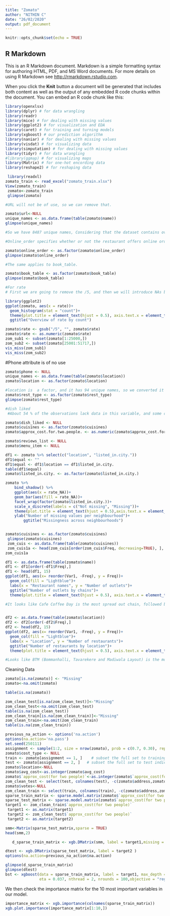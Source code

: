 ---
title: "Zomato"
author: "NITHIN C"
date: "26/02/2020"
output: pdf_document
---

```{r setup, include=FALSE}
knitr::opts_chunk$set(echo = TRUE)
```

## R Markdown

This is an R Markdown document. Markdown is a simple formatting syntax for authoring HTML, PDF, and MS Word documents. For more details on using R Markdown see <http://rmarkdown.rstudio.com>.

When you click the **Knit** button a document will be generated that includes both content as well as the output of any embedded R code chunks within the document. You can embed an R code chunk like this:

```{r}
library(openxlsx)
library(dplyr) # for data wrangling
library(readr)
library(mice) # for dealing with missing values
library(ggplot2) # for visualization and EDA
library(caret) # for training and turning models
library(xgboost) # our prediction algorithm
library(naniar) # for dealing with missing values
library(visdat) # for visualizing data
library(simputation) # for dealing with missing values
library(tidyr) # for data wrangling
#library(ggmap) # for visualizing maps
library(Matrix) # for one-hot encording data
library(reshape2) # for reshaping data
```

```{r}
 library(readxl)
zomato_train <- read_excel("zomato_train.xlsx")
View(zomato_train)
 zomato<-zomato_train
 glimpse(zomato)
```

```{r}
#URL will not be of use, so we can remove that.

zomato$url<-NULL
unique_names <- as.data.frame(table(zomato$name))
glimpse(unique_names)

#So we have 8487 unique names, Considering that the dataset contains over 50 000 values, there are a lot of chains with similarly named restaurants.

#Online_order specifies whether or not the restaurant offers online ordering. This should be a yes/no factor, and we will keep it.

zomato$online_order <- as.factor(zomato$online_order)
glimpse(zomato$online_order)

#The same applies to book_table.

zomato$book_table <- as.factor(zomato$book_table)
glimpse(zomato$book_table)

#For rate
# First we are going to remove the /5, and then we will introduce NAs by converting it to a numeric.

library(ggplot2)
ggplot(zomato, aes(x = rate))+
  geom_histogram(stat = "count")+
  theme(plot.title = element_text(hjust = 0.5), axis.text.x = element_text(angle = 45, hjust = 1))+
  ggtitle("Overview of rate by count")
```


```{r}
zomato$rate <- gsub("/5", "", zomato$rate)
zomato$rate <- as.numeric(zomato$rate)
zom_sub1 <- subset(zomato[1:25000,])
zom_sub2 <- subset(zomato[25001:51717,])
vis_miss(zom_sub1)
vis_miss(zom_sub2)
```

#Phone attribute is of no use
```{r}
zomato$phone <- NULL
unique_names <- as.data.frame(table(zomato$location))
zomato$location <- as.factor(zomato$location)

#location is  a factor, and it has 94 unique names, so we converted it to a factor.
zomato$rest_type <- as.factor(zomato$rest_type)
glimpse(zomato$rest_type)

#dish liked
 #About 54 % of the observations lack data in this variable, and some observations have multiple dishes.

zomato$dish_liked <- NULL
zomato$cuisines <- as.factor(zomato$cuisines)
zomato$approx_cost.for.two.people. <- as.numeric(zomato$approx_cost.for.two.people.)

```

```{r}
zomato$reviews_list <- NULL
zomato$menu_item <- NULL

df1 <- zomato %>% select(c("location", "listed_in.city."))
df1$equal <- ""
df1$equal <- df1$location == df1$listed_in.city.
table(df1$equal)
zomato$listed_in.city. <- as.factor(zomato$listed_in.city.)
```

```{r}
zomato %>%
    bind_shadow() %>%
    ggplot(aes(x = rate_NA))+
    geom_bar(aes(fill = rate_NA))+
    facet_wrap(factor(zomato$listed_in.city.))+
    scale_x_discrete(labels = c("Not missing", "Missing"))+
    theme(plot.title = element_text(hjust = 0.5),axis.text.x = element_text(angle = 45, hjust = 1), axis.title.x=element_blank(), legend.position = "none")+
    ylab("Number of missing values per neighbourhood")+
        ggtitle("Missingness across neighbourhoods")


zomato$cuisines <- as.factor(zomato$cuisines)
 glimpse(zomato$cuisines)
 zom_cuis <- as.data.frame(table(zomato$cuisines))
 zom_cuis1a <- head(zom_cuis[order(zom_cuis$Freq, decreasing=TRUE), ], 15)
zom_cuis1a
```

```{r}
df1 <- as.data.frame(table(zomato$name))
df1 <- df1[order(-df1$Freq),]
df1 <- head(df1, 15)
ggplot(df1, aes(x= reorder(Var1, -Freq), y = Freq))+
  geom_col(fill = "Lightblue")+
  labs(x = "Restaurant names", y = "Number of outlets")+
  ggtitle("Number of outlets by chains")+
  theme(plot.title = element_text(hjust = 0.5), axis.text.x = element_text(angle = 45, hjust = 1))

#It looks like Cafe Coffee Day is the most spread out chain, followed by Onesta and Just Bake


df2 <- as.data.frame(table(zomato$location))
df2 <- df2[order(-df2$Freq),]
df2 <- head(df2, 15)
ggplot(df2, aes(x= reorder(Var1, -Freq), y = Freq))+
  geom_col(fill = "Lightblue")+
  labs(x = "Location", y = "Number of restaurants")+
  ggtitle("Number of restaurants by location")+
  theme(plot.title = element_text(hjust = 0.5), axis.text.x = element_text(angle = 45, hjust = 1))

#Looks like BTM (Bommanhalli, Tavarekere and Madiwala Layout) is the most popular, having about twice the amount of restaurants than number two, which is HSR (Hosur-Sarjapur Road Layout). The number three spot is occupided by Koramangala 5th Block
```


Cleaning Data

```{r}
zomato[is.na(zomato)] <- "Missing" 
zomato<-na.omit(zomato)
```

```{r}
table(is.na(zomato))
```
```{r}
zom_clean_test[is.na(zom_clean_test)]<-"Missing"
zom_clean_test<-na.omit(zom_clean_test)
table(is.na(zom_clean_test))
zom_clean_train[is.na(zom_clean_train)]<-"Missing"
zom_clean_train<-na.omit(zom_clean_train)
table(is.na(zom_clean_train))
```


```{r}
previous_na_action <- options('na.action')
options(na.action='na.pass')
set.seed(250111)
assignment <- sample(1:2, size = nrow(zomato), prob = c(0.7, 0.30), replace = TRUE)
zomato$cost_type <- NULL
train <- zomato[assignment == 1, ]    # subset the full set to training indices only
test <- zomato[assignment == 2, ]   # subset the full set to test indices only
zomato$location<-NULL
zomato$avg_cost<-as.integer(zomato$avg_cost)
zomato$`approx_cost(for two people)`<-as.integer(zomato$`approx_cost(for two people)`)
zom_clean_test <- select(test, colnames(test), -c(zomato$address,zomato$name,zomato$cuisines,zomato$online_order,zomato$location))
zomato$votes<-NULL
zom_clean_train <- select(train, colnames(train), -c(zomato$address,zomato$name,zomato$cuisines,zomato$online_order,zomato$votes,zomato$location))
sparse_train_matrix <- sparse.model.matrix(zomato$`approx_cost(for two people)` ~ zomato$book_table,zomato$rest_type,zomato$`listed_in(city)`,zomato$avg_cost, data = zom_clean_train)[,-1]
sparse_test_matrix <- sparse.model.matrix(zomato$`approx_cost(for two people)` ~ zomato$book_table,zomato$rest_type,zomato$`listed_in(city)`,zomato$avg_cost, data = zom_clean_test)[,-1]
target1 <- zom_clean_train$`approx_cost(for two people)`
 target1 <- as.matrix(target1)
 target2 <- zom_clean_test$`approx_cost(for two people)`
 target2 <- as.matrix(target2)
```


```{r}
smm<-Matrix(sparse_test_matrix,sparse = TRUE)
head(smm,2)
```

```{r}
   d_sparse_train_matrix <- xgb.DMatrix(smm, label = target1,missing = NA)
```
```{r}
dtest <- xgb.DMatrix(sparse_test_matrix, label = target2 )
options(na.action=previous_na_action$na.action)
```


```{r}
glimpse(d_sparse_train_matrix)
glimpse(dtest)
bst <- xgboost(data = sparse_train_matrix, label = target1, max_depth = 10,
               eta = 0.037, nthread = 2, nrounds = 100,objective = "reg:linear")
```

We then check the importance matrix for the 10 most important variables in our model.

```{r}
importance_matrix <- xgb.importance(colnames(sparse_train_matrix))
xgb.plot.importance(importance_matrix[1:10,])
```